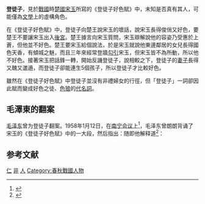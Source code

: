 '''登徒子'''，見於[[戰國|戰國]]時[[楚國|楚國]][[宋玉|宋玉]]所寫的《登徒子好色賦》中，未知是否真有其人，可能僅為[[文學|文學]]上的虛構角色。

在《登徒子好色賦》中，登徒子向楚王說宋玉的壞話，說宋玉長得俊俏又好色，要楚王不要讓宋玉出入[[後宮|後宮]]。楚王據言向宋玉質問，宋玉辯解說他的容姿乃受惠於上蒼，但他並不好色。楚王要宋玉給個說法，於是宋玉就說他東邊鄰居的女兒長得國色天香，有傾城之魅，而且三年來經常登牆[[勾引|勾引]]宋玉，但宋玉皆不為所動，所以他不好色。接著宋玉把話鋒一轉，開始反譏登徒子，說相較之下，登徒子的[[妻子|妻子]]長得又醜又邋遢，而登徒子卻能連生5個孩子，所以登徒子才比較好色。

雖然在《登徒子好色賦》中登徒子並沒有非禮婦女的行徑，但「登徒子」一詞卻因此賦而變成好色之徒、[[色狼|色狼]]的[[代名詞|代名詞]]。

==毛澤東的翻案==
[[毛泽东|毛泽东]]曾为登徒子翻案。1958年1月12日，在[[南宁会议|南宁会议]]上<ref>{{Cite web |url=http://cpc.people.com.cn/GB/85037/8254465.html |title=毛泽东谈文史，中国共产党新闻 |access-date=2009-11-28 |archive-date=2018-06-01 |archive-url=https://web.archive.org/web/20180601052214/http://cpc.people.com.cn/GB/85037/8254465.html |dead-url=no }}</ref>，毛泽东曾朗朗背诵了宋玉的《登徒子好色赋》中的一大段，然后指出：{{quote
|宋玉攻击登徒子的这段话，完全属于颠倒是非的诡辩，是采用「攻其一点，不及其余，尽量夸大」的手法。
}}随即他解释道<ref>{{Cite web |url=http://www.chinaqw.com/news/200904/17/159952.shtml |title=毛泽东的历史情怀，中国侨网 |access-date=2009-11-28 |archive-date=2016-03-06 |archive-url=https://web.archive.org/web/20160306043402/http://www.chinaqw.com/news/200904/17/159952.shtml |dead-url=no }}</ref>：{{quote
|从本质看，应当承认登徒子是好人。娶了这样醜的女人，还能和她相亲相爱，和睦相处。照我们的看法，登徒子是一个爱情专一、遵守「婚姻法」的模范丈夫，怎能说他是「好色之徒」呢？
}}

==参考文献==
{{wikisource|登徒子好色賦}}
{{reflist|1}}

{{模板:宋玉作品}}

[[Category:俗語|仁]]
[[Category:特定人群稱謂|非]]
[[Category:性犯罪|人]]
[[Category:春秋戰國人物|Category:春秋戰國人物]]